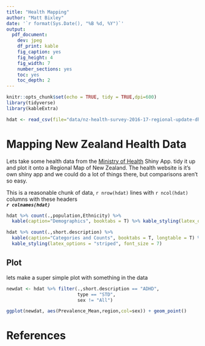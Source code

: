 ```yaml
---
title: "Health Mapping"
author: "Matt Bixley"
date: '`r format(Sys.Date(), "%B %d, %Y")`'
output: 
  pdf_document:
    dev: jpeg
    df_print: kable
    fig_caption: yes
    fig_height: 4
    fig_width: 7
    number_sections: yes
    toc: yes
    toc_depth: 2
---
```


```r
knitr::opts_chunk$set(echo = TRUE, tidy = TRUE,dpi=600)
library(tidyverse)
library(kableExtra)
```

```r
hdat <- read_csv(file="data/nz-health-survey-2016-17-regional-update-dhb-prevalences.zip")
```

# Mapping New Zealand Health Data

Lets take some health data from the [Ministry of Health](https://minhealthnz.shinyapps.io/nz-health-survey-2014-17-regional-update/_w_ffcb33f6/#!/home) Shiny App. tidy it up and plot it onto a Regional Map of New Zealand. The health website is it's own shiny app and we could do a lot of things there, but comparisons aren't so easy.

This is a reasonable chunk of data, `r nrow(hdat)` lines with `r ncol(hdat)` columns with these headers   
***`r colnames(hdat)`***

```r
hdat %>% count(.,population,Ethnicity) %>% 
  kable(caption="Demographics", booktabs = T) %>% kable_styling(latex_options = "striped")
```


```r
hdat %>% count(.,short.description) %>% 
  kable(caption="Categories and Counts", booktabs = T, longtable = T) %>% 
  kable_styling(latex_options = "striped", font_size = 7)
```


## Plot
lets make a super simple plot with something in the data
```r
newdat <- hdat %>% filter(.,short.description == "ADHD", 
                          type == "STD", 
                          sex != "All")

ggplot(newdat, aes(Prevalence_Mean,region,col=sex)) + geom_point()
```

# References